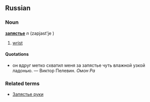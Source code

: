 ==Russian==
===Noun===
'''[[запястье]]''' ''n'' (zapjast'je )

# [[wrist]]

====Quotations====
* он  вдруг  метко  схватил  меня за запястье чуть влажной узкой ладонью. &mdash; Виктор Пелевин. ''Омон Ра''

===Related terms===
* [[Запястье руки]]